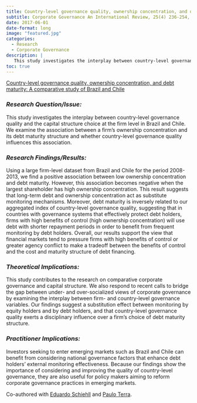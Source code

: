 ```yaml
---
title: Country-level governance quality, ownership concentration, and debt maturity - A comparative study of Brazil and Chile
subtitle: Corporate Governance An International Review, 25(4) 236-254, 2017, [doi](https://doi.org/10.1111/corg.12192)
date: 2017-06-01
date-format: long
image: "featured.jpg"
categories:
  - Research
  - Corporate Governance
description: |
   This study investigates the interplay between country-level governance quality and the capital structure choice
toc: true
---
```


<a href="https://plu.mx/plum/a/?doi=10.1111%2Fcorg.12192" data-popup="right" data-size="large" class="plumx-plum-print-popup" data-site="plum" data-hide-when-empty="true">Country-level governance quality, ownership concentration, and debt maturity: A comparative study of Brazil and Chile</a>

<script type="text/javascript" src="//cdn.plu.mx/widget-popup.js"></script>



### *Research Question/Issue:*

This study investigates the interplay between country-level governance quality and the capital structure choice at the firm level in Brazil and Chile. We examine the association between a firm's ownership concentration and its debt maturity structure and whether country-level governance quality influences this association.


### *Research Findings/Results:*

Using a large firm-level dataset from Brazil and Chile for the period 2008-2013, we find a positive association between low ownership concentration and debt maturity. However, this association becomes negative when the largest shareholder has high ownership concentration. This result suggests that long-term debt and ownership concentration act as substitute monitoring mechanisms. Moreover, debt maturity is inversely related to our aggregated index of country-level governance quality, suggesting that in countries with governance systems that effectively protect debt holders, firms with high benefits of control (high ownership concentration) will use debt with shorter repayment periods in order to benefit from frequent monitoring by debt holders. Overall, our results support the view that financial markets tend to pressure firms with high benefits of control or greater agency conflict to make a tradeoff between the benefits of control and the cost and maturity structure of debt financing.


### *Theoretical Implications:*

This study contributes to the research on comparative corporate governance and capital structure. We also respond to recent calls to bridge the gap between under- and over-socialized views of corporate governance by examining the interplay between firm- and country-level governance variables. Our findings suggest a substitution effect between monitoring by equity holders and by debt holders, and that country-level governance quality exerts a disciplinary influence over a firm's choice of debt maturity structure.


### *Practitioner Implications:*

Investors seeking to enter emerging markets such as Brazil and Chile can benefit from considering national governance factors that enhance debt holders' external monitoring effectiveness. Because our findings show the importance of considering and improving the quality of country-level governance, they are also useful for policy makers aiming to reform corporate governance practices in emerging markets.

Co-authored with [Eduardo Schiehll](https://www.hec.ca/en/profs/eduardo.schiehll.html) and [Paulo Terra](https://eaesp.fgv.br/en/people/paulo-renato-soares-terra).

